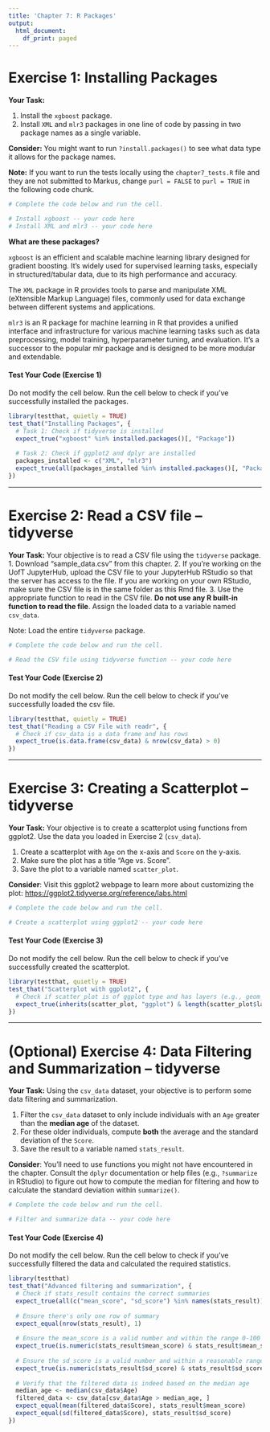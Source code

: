 ```yaml
---
title: 'Chapter 7: R Packages'
output:
  html_document:
    df_print: paged
---
```


# Exercise 1: Installing Packages

**Your Task:**

1. Install the `xgboost` package.
2. Install `XML` and `mlr3` packages in one line of code by passing in two package names as a single variable.

**Consider:** You might want to run `?install.packages()` to see what data type it allows for the package names.

**Note:** If you want to run the tests locally using the `chapter7_tests.R` file and they are not submitted to Markus, change `purl = FALSE` to `purl = TRUE` in the following code chunk.

```r

# Complete the code below and run the cell.

# Install xgboost -- your code here
# Install XML and mlr3 -- your code here
```

**What are these packages?**

`xgboost` is an efficient and scalable machine learning library designed for gradient boosting. It's widely used for supervised learning tasks, especially in structured/tabular data, due to its high performance and accuracy.

The `XML` package in R provides tools to parse and manipulate XML (eXtensible Markup Language) files, commonly used for data exchange between different systems and applications.

`mlr3` is an R package for machine learning in R that provides a unified interface and infrastructure for various machine learning tasks such as data preprocessing, model training, hyperparameter tuning, and evaluation. It's a successor to the popular mlr package and is designed to be more modular and extendable.

#### Test Your Code (Exercise 1)

Do not modify the cell below. Run the cell below to check if you've successfully installed the packages.

```r
library(testthat, quietly = TRUE)
test_that("Installing Packages", {
  # Task 1: Check if tidyverse is installed
  expect_true("xgboost" %in% installed.packages()[, "Package"])
  
  # Task 2: Check if ggplot2 and dplyr are installed
  packages_installed <- c("XML", "mlr3")
  expect_true(all(packages_installed %in% installed.packages()[, "Package"]))
})
```

------------------------------------------------------------------------

# Exercise 2: Read a CSV file -- tidyverse

**Your Task:** Your objective is to read a CSV file using the `tidyverse` package.
1. Download "sample_data.csv" from this chapter.
2. If you're working on the UofT JupyterHub, upload the CSV file to your JupyterHub RStudio so that the server has access to the file. If you are working on your own RStudio, make sure the CSV file is in the same folder as this Rmd file.
3. Use the appropriate function to read in the CSV file. **Do not use any R built-in function to read the file**. Assign the loaded data to a variable named `csv_data`.

Note: Load the entire `tidyverse` package.

```r
# Complete the code below and run the cell.

# Read the CSV file using tidyverse function -- your code here

```

#### Test Your Code (Exercise 2)

Do not modify the cell below. Run the cell below to check if you've successfully loaded the csv file.

```r
library(testthat, quietly = TRUE)
test_that("Reading a CSV File with readr", {
  # Check if csv_data is a data frame and has rows
  expect_true(is.data.frame(csv_data) & nrow(csv_data) > 0)
})
```

------------------------------------------------------------------------

# Exercise 3: Creating a Scatterplot -- tidyverse

**Your Task:** Your objective is to create a scatterplot using functions from ggplot2. Use the data you loaded in Exercise 2 (`csv_data`).

1. Create a scatterplot with `Age` on the x-axis and `Score` on the y-axis.
2. Make sure the plot has a title "Age vs. Score".
3. Save the plot to a variable named `scatter_plot`.

**Consider**: Visit this ggplot2 webpage to learn more about customizing the plot: <https://ggplot2.tidyverse.org/reference/labs.html>

```r
# Complete the code below and run the cell.

# Create a scatterplot using ggplot2 -- your code here

```

#### Test Your Code (Exercise 3)

Do not modify the cell below. Run the cell below to check if you've successfully created the scatterplot.

```r
library(testthat, quietly = TRUE)
test_that("Scatterplot with ggplot2", {
  # Check if scatter_plot is of ggplot type and has layers (e.g., geom_point)
  expect_true(inherits(scatter_plot, "ggplot") & length(scatter_plot$layers) > 0)
})
```

------------------------------------------------------------------------

# (Optional) Exercise 4: Data Filtering and Summarization -- tidyverse

**Your Task:** Using the `csv_data` dataset, your objective is to perform some data filtering and summarization.

1. Filter the `csv_data` dataset to only include individuals with an `Age` greater than the **median age** of the dataset.
2. For these older individuals, compute **both** the average and the standard deviation of the `Score`.
3. Save the result to a variable named `stats_result`.

**Consider**: You'll need to use functions you might not have encountered in the chapter. Consult the `dplyr` documentation or help files (e.g., `?summarize` in RStudio) to figure out how to compute the median for filtering and how to calculate the standard deviation within `summarize()`.

```r
# Complete the code below and run the cell.

# Filter and summarize data -- your code here

```

#### Test Your Code (Exercise 4)

Do not modify the cell below. Run the cell below to check if you've successfully filtered the data and calculated the required statistics.

```r
library(testthat)
test_that("Advanced filtering and summarization", {
  # Check if stats_result contains the correct summaries
  expect_true(all(c("mean_score", "sd_score") %in% names(stats_result)))
  
  # Ensure there's only one row of summary
  expect_equal(nrow(stats_result), 1)
  
  # Ensure the mean_score is a valid number and within the range 0-100 (assuming scores range from 0 to 100)
  expect_true(is.numeric(stats_result$mean_score) & stats_result$mean_score >= 0 & stats_result$mean_score <= 100)
  
  # Ensure the sd_score is a valid number and within a reasonable range
  expect_true(is.numeric(stats_result$sd_score) & stats_result$sd_score >= 0 & stats_result$sd_score <= (max(csv_data$Score) - min(csv_data$Score)))
  
  # Verify that the filtered data is indeed based on the median age
  median_age <- median(csv_data$Age)
  filtered_data <- csv_data[csv_data$Age > median_age, ]
  expect_equal(mean(filtered_data$Score), stats_result$mean_score)
  expect_equal(sd(filtered_data$Score), stats_result$sd_score)
})

```
